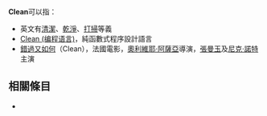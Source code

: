 {{wiktionary|clean}}
'''Clean'''可以指：
* 英文有[[清潔|清潔]]、[[乾淨|乾淨]]、[[打掃|打掃]]等義
* [[Clean_(编程语言)|Clean (编程语言)]]，純函數式程序設計語言
* [[錯過又如何|錯過又如何]]（Clean），法國電影，[[奧利維耶·阿薩亞|奧利維耶·阿薩亞]]導演，[[張曼玉|張曼玉]]及[[尼克·諾特|尼克·諾特]]主演

== 相關條目 ==
*{{lookfrom|clean}}

{{Disambig|cat=非中文名稱消歧義}}